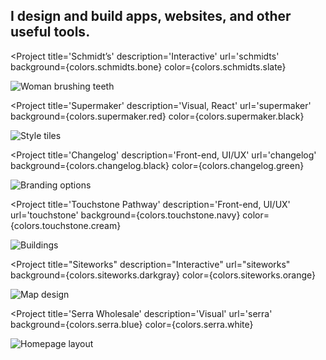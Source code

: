 

<SEO title="Interactive Designer & UX Engineer" />

<Container width={sizes.large}>

<Box maxWidth={sizes.small} mx='auto'>

## I design and build apps, websites, and other useful tools.

</Box>

</Container>

<Container text width={sizes.large}>
<Box sx={{
  display: 'grid',
  gridTemplateColumns: ['1fr', '1fr', 'repeat(2, 1fr)'],
  gridGap: [3, 5],
  alignItems: 'end',
  mx: 'auto',
}}>

<Project
  title='Schmidt’s'
  description='Interactive'
  url='schmidts'
  background={colors.schmidts.bone}
  color={colors.schmidts.slate}
>

![Woman brushing teeth](../images/schmidts/woman-smile.jpg)

</Project>

<Project
  title='Supermaker'
  description='Visual, React'
  url='supermaker'
  background={colors.supermaker.red}
  color={colors.supermaker.black}
>

![Style tiles](../images/supermaker/style-tiles-4b.jpg)

</Project>

<Project
  title='Changelog'
  description='Front-end, UI/UX'
  url='changelog'
  background={colors.changelog.black}
  color={colors.changelog.green}
>

![Branding options](../images/changelog/podcasts-brand.jpg)

</Project>

<Project
  title='Touchstone Pathway'
  description='Front-end, UI/UX'
  url='touchstone'
  background={colors.touchstone.navy}
  color={colors.touchstone.cream}
>

![Buildings](../images/touchstone/featured.jpg)

</Project>

<Project
  title="Siteworks"
  description="Interactive"
  url="siteworks"
  background={colors.siteworks.darkgray}
  color={colors.siteworks.orange}
>

![Map design](../images/siteworks/map-2.png)

</Project>

<Project
  title='Serra Wholesale'
  description='Visual'
  url='serra'
  background={colors.serra.blue}
  color={colors.serra.white}
>

![Homepage layout](../images/serra/wholesale-page-3.jpg)

</Project>

</Box>
</Container>
